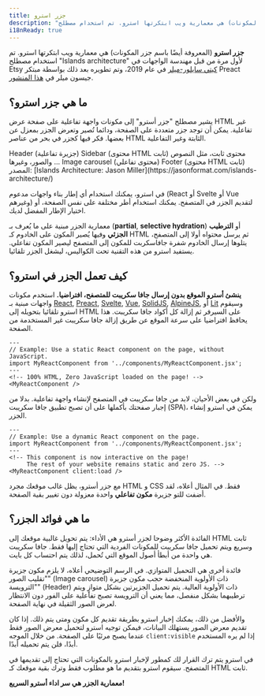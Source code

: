 ```yaml
---
title: جزر استرو
description: "جزر استرو (المعروفة أيضًا باسم جزر المكونات) هي معمارية ويب ابتكرتها استرو. تم استخدام مصطلح 'Islands architecture' لأول مرة من قبل مهندسة الواجهات في Etsy [كيتي سايلور-ميلر](https://twitter.com/ksylor) في عام 2019، وتم تطويره بعد ذلك بواسطة مبتكر Preact جيسون ميلر."
i18nReady: true
---
```



**جزر استرو** (المعروفة أيضًا باسم جزر المكونات) هي معمارية ويب ابتكرتها استرو. تم استخدام مصطلح "Islands architecture" لأول مرة من قبل مهندسة الواجهات في Etsy [كيتي سايلور-ميلر](https://twitter.com/ksylor) في عام 2019، وتم تطويره بعد ذلك بواسطة مبتكر Preact جيسون ميلر في [هذا المنشور](https://jasonformat.com/islands-architecture/).

## ما هي جزر استرو؟

يشير مصطلح "جزر أسترو" إلى مكونات واجهة تفاعلية على صفحة عرض HTML غير تفاعلية. يمكن أن توجد جزر متعددة على الصفحة، ودائما تُصير وتعرض الجزر بمعزل عن بعضها. فكر فيها كجزر في بحر من عناصر HTML الثابتة وغير التفاعلية.

<IslandsDiagram>
  <Fragment slot="headerApp">Header (جزيرة تفاعلية)</Fragment>
  <Fragment slot="sidebarApp">Sidebar (محتوى HTML ثابت)</Fragment>
  <Fragment slot="main">
    محتوى ثابت، مثل النصوص والصور، وغيرها ...
  </Fragment>
  <Fragment slot="carouselApp">Image carousel (محتوى تفاعلي)</Fragment>
  <Fragment slot="footer">Footer (محتوى HTML ثابت)</Fragment>
  <Fragment slot="source">المصدر: [Islands Architecture: Jason Miller](https://jasonformat.com/islands-architecture/)</Fragment>
</IslandsDiagram>

في استرو، يمكنك استخدام أي إطار بناء واجهات مدعوم (React أو Svelte أو Vue وغيرهم) لتقديم الجزر في المتصفح. يمكنك استخدام أطر مختلفة على نفس الصفحة، أو اختيار الإطار المفضل لديك.

معمارية الجزر مبنية على ما يُعرف بـ (**partial**, **selective hydration**) أو **الترطيب الجزئي** وفيها يُصير المكون على الخادوم كـ HTML ثم يرسل محتواه أولا إلى المتصفح، يتلوها إرسال الخادوم شفرة جافاسكربت للمكون إلى المتصفح ليصير المكون تفاعلي. يستفيد استرو من هذه التقنية تحت الكواليس، ليشغل الجزر تلقائيا.

## كيف تعمل الجزر في استرو؟

**ينشئ أسترو الموقع بدون إرسال جافا سكريبت للمتصفح، افتراضيا.** استخدم مكونات واجهات مبنية بـ [React](https://reactjs.org/), [Preact](https://preactjs.com/), [Svelte](https://svelte.dev/), [Vue](https://vuejs.org/), [SolidJS](https://www.solidjs.com/), [AlpineJS](https://alpinejs.dev/), أو [Lit](https://lit.dev/) وسيقوم استرو تلقائيا بتحويله إلى HTML على السيرفر ثم إزالة كل أكواد جافا سكريبت. هذا يحافظ افتراضيا على سرعة الموقع عن طريق إزالة جافا سكريبت غير المستخدمة من الصفحة.

```astro title="src/pages/index.astro"
---
// Example: Use a static React component on the page, without JavaScript.
import MyReactComponent from '../components/MyReactComponent.jsx';
---
<!-- 100% HTML, Zero JavaScript loaded on the page! -->
<MyReactComponent />
```

ولكن في بعض الأحيان، لابد من جافا سكريبت في المتصفح لإنشاء واجهة تفاعلية. بدلا من إجبار صفحتك بأكملها على أن تصبح تطبيق جافا سكريبت (SPA)، يمكن في استرو إنشاء الجزر.

```astro title="src/pages/index.astro" ins="client:load"
---
// Example: Use a dynamic React component on the page.
import MyReactComponent from '../components/MyReactComponent.jsx';
---
<!-- This component is now interactive on the page! 
     The rest of your website remains static and zero JS. -->
<MyReactComponent client:load />
```

مع جزر أسترو، يظل غالب موقعك مجرد HTML و CSS فقط. في المثال أعلاه، لقد أضفت للتو جزيرة **مكون تفاعلي** واحدة معزولة دون تغيير بقية الصفحة.

## ما هي فوائد الجزر؟

الفائدة الأكثر وضوحا لجزر أسترو هي الأداء: يتم تحويل غالبية موقعك إلى HTML ثابت وسريع  ويتم تحميل جافا سكريبت للمكونات الفردية التي تحتاج إليها فقط. جافا سكريبت هي واحدة من أبطأ أصول الموقع التي تُحمل، لذلك يتم احتساب كل بايت.

فائدة أخرى هي التحميل المتوازي. في الرسم التوضيحي أعلاه، لا يلزم مكون جزيرة "تقليب الصور" (Image carousel) ذات الأولوية المنخفضة حجب مكون جزيرة "الترويسة" (Header) ذات الأولوية العالية. يتم تحميل الجزيرتين بشكل متوازٍ ويتم ترطيبهما بشكل منفصل، مما يعني أن الترويسة تصبح تفاعلية على الفور دون الانتظار لعرض الصور الثقيلة في نهاية الصفحة.

والأفضل من ذلك، يمكنك إخبار استرو بطريقة تقديم كل مكون ومتى يتم ذلك. إذا كان تقديم معرض الصور يستهلك البيانات، فيمكن توجيه استرو لتحميل معرض الصور فقط عندما يصبح مرئيًا على الصفحة. من خلال الموجه `client:visible` إذا لم يره المستخدم أبدًا، فلن يتم تحميله أبدًا.

في استرو يتم ترك القرار لك كمطور لإخبار استرو بالمكونات التي تحتاج إلى تقديمها في المتصفح. سيقوم استرو بتقديم ما هو مطلوب فقط وترك بقية موقعك كـ HTML ثابت.

**معمارية الجزر هي سر اداء أسترو السريع!**
